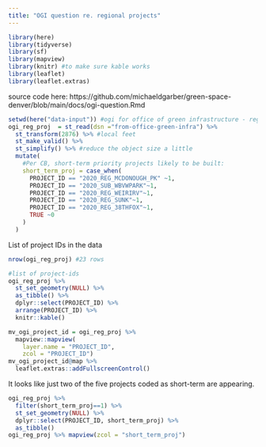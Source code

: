 ```yaml
---
title: "OGI question re. regional projects"
---
```


```r
library(here)
library(tidyverse)
library(sf)
library(mapview)
library(knitr) #to make sure kable works
library(leaflet)
library(leaflet.extras)
```

source code here: https://github.com/michaeldgarber/green-space-denver/blob/main/docs/ogi-question.Rmd
```r
setwd(here("data-input")) #ogi for office of green infrastructure - regional projects
ogi_reg_proj  = st_read(dsn ="from-office-green-infra") %>%
  st_transform(2876) %>% #local feet
  st_make_valid() %>% 
  st_simplify() %>% #reduce the object size a little
  mutate(
    #Per CB, short-term priority projects likely to be built:
    short_term_proj = case_when(
      PROJECT_ID == "2020_REG_MCDONOUGH_PK" ~1,
      PROJECT_ID == "2020_SUB_WBVWPARK"~1,
      PROJECT_ID == "2020_REG_WEIRIRV"~1,
      PROJECT_ID == "2020_REG_SUNK"~1,
      PROJECT_ID == "2020_REG_38THFOX"~1,
      TRUE ~0
    )
  )
```

List of project IDs in the data
```r
nrow(ogi_reg_proj) #23 rows

#list of project-ids
ogi_reg_proj %>% 
  st_set_geometry(NULL) %>% 
  as_tibble() %>% 
  dplyr::select(PROJECT_ID) %>% 
  arrange(PROJECT_ID) %>% 
  knitr::kable()
```

```r
mv_ogi_project_id = ogi_reg_proj %>% 
  mapview::mapview(
    layer.name = "PROJECT_ID",
    zcol = "PROJECT_ID")
mv_ogi_project_id@map %>% 
  leaflet.extras::addFullscreenControl()
```

It looks like just two of the five projects coded as short-term are appearing.
```r
ogi_reg_proj %>% 
  filter(short_term_proj==1) %>% 
  st_set_geometry(NULL) %>% 
  dplyr::select(PROJECT_ID, short_term_proj) %>% 
  as_tibble()
ogi_reg_proj %>% mapview(zcol = "short_term_proj")
```